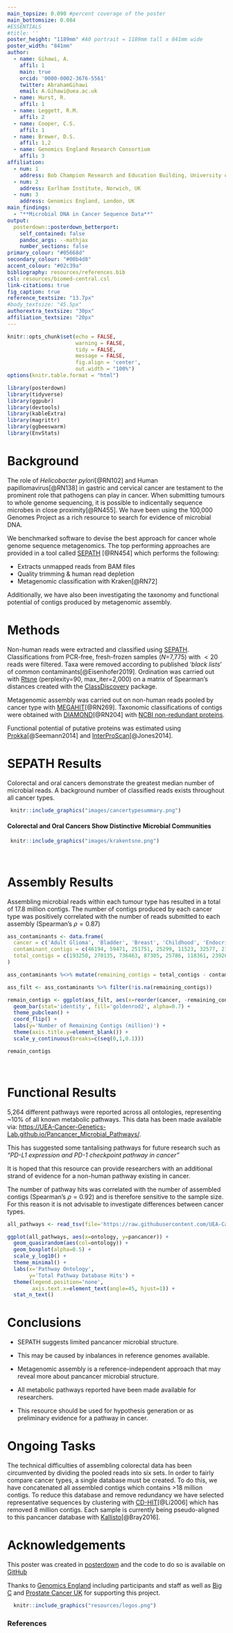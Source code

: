 ```yaml
---
main_topsize: 0.090 #percent coverage of the poster
main_bottomsize: 0.084
#ESSENTIALS
#title: ''
poster_height: "1189mm" #A0 portrait = 1189mm tall x 841mm wide
poster_width: "841mm"
author:
  - name: Gihawi, A.
    affil: 1
    main: true
    orcid: '0000-0002-3676-5561'
    twitter: AbrahamGihawi 
    email: A.Gihawi@uea.ac.uk
  - name: Hurst, R.
    affil: 1
  - name: Leggett, R.M.
    affil: 2
  - name: Cooper, C.S.
    affil: 1
  - name: Brewer, D.S.
    affil: 1,2
  - name: Genomics England Research Consortium
    affil: 3
affiliation:
  - num: 1
    address: Bob Champion Research and Education Building, University of East Anglia, Norwich, UK
  - num: 2
    address: Earlham Institute, Norwich, UK
  - num: 3
    address: Genomics England, London, UK
main_findings:
  - "**Microbial DNA in Cancer Sequence Data**"
output: 
  posterdown::posterdown_betterport:
    self_contained: false
    pandoc_args: --mathjax
    number_sections: false
primary_colour: "#05668d"
secondary_colour: "#00b4d8"
accent_colour: "#02c39a"
bibliography: resources/references.bib
csl: resources/biomed-central.csl
link-citations: true
fig_caption: true
reference_textsize: "13.7px"
#body_textsize: "45.5px"
authorextra_textsize: "30px"
affiliation_textsize: "20px"
---
```





```r
knitr::opts_chunk$set(echo = FALSE,
                      warning = FALSE,
                      tidy = FALSE,
                      message = FALSE,
                      fig.align = 'center',
                      out.width = "100%")
options(knitr.table.format = "html") 

library(posterdown)
library(tidyverse)
library(ggpubr)
library(devtools)
library(kableExtra)
library(magrittr)
library(ggbeeswarm)
library(EnvStats)
```

# Background

The role of _Helicobacter pylori_[@RN102] and Human papillomavirus[@RN138] in gastric and cervical cancer are testament to the prominent role that pathogens can play in cancer. When submitting tumours to whole genome sequencing, it is possible to indicentally sequence microbes in close proximity[@RN455]. We have been using the 100,000 Genomes Project as a rich resource to search for evidence of microbial DNA.

We benchmarked software to devise the best approach for cancer whole genome sequence metagenomics. The top performing approaches are provided in a tool called [SEPATH](https://github.com/UEA-Cancer-Genetics-Lab/sepath_tool_UEA) [@RN454] which performs the following:

* Extracts unmapped reads from BAM files
* Quality trimming & human read depletion
* Metagenomic classification with Kraken[@RN72]

Additionally, we have also been investigating the taxonomy and functional potential of contigs produced by metagenomic assembly.


# Methods

Non-human reads were extracted and classified using [SEPATH](https://github.com/UEA-Cancer-Genetics-Lab/sepath_tool_UEA). Classifications from PCR-free, fresh-frozen samples (*N*=7,775) with $<20$ reads were filtered. Taxa were removed according to published '*black lists*' of common contaminants[@Eisenhofer2019]. Ordination was carried out with [Rtsne](https://cran.r-project.org/web/packages/Rtsne/Rtsne.pdf) (perplexity=90, max_iter=2,000) on a matrix of Spearman's distances created with the [ClassDiscovery](https://rdrr.io/rforge/ClassDiscovery/) package.

Metagenomic assembly was carried out on non-human reads pooled by cancer type with [MEGAHIT](https://github.com/voutcn/megahit)[@RN269]. Taxonomic classifications of contigs were obtained with [DIAMOND](https://github.com/bbuchfink/diamond)[@RN204] with [NCBI non-redundant proteins](https://www.ncbi.nlm.nih.gov/refseq/about/nonredundantproteins/).


Functional potential of putative proteins was estimated using [Prokka](https://github.com/tseemann/prokka)[@Seemann2014] and [InterProScan](https://github.com/ebi-pf-team/interproscan)[@Jones2014].


# SEPATH Results

Colorectal and oral cancers demonstrate the greatest median number of microbial reads. A background number of classified reads exists throughout all cancer types.

```r
 knitr::include_graphics("images/cancertypesummary.png")
```


#### Colorectal and Oral Cancers Show Distinctive Microbial Communities

```r
 knitr::include_graphics("images/krakentsne.png")
```

<br>

# Assembly Results

Assembling microbial reads within each tumour type has resulted in a total of 17.8 million contigs. The number of contigs produced by each cancer type was positively correlated with the number of reads submitted to each assembly (Spearman's $\rho = 0.87$)

```r

ass_contaminants <- data.frame(
  cancer = c('Adult Glioma', 'Bladder', 'Breast', 'Childhood', 'Endocrine', 'Endometrial', 'Hepatopancreatobiliary', 'Lung', 'Melanoma',  'Nasopharyngeal',  'Oral',  'Other', 'Ovarian', 'Prostate', 'Renal', 'Sarcoma', 'Sinonasal', 'Testicular', 'Unknown', 'Upper_GI'),
  contaminant_contigs = c(46194, 59471, 251751, 25299, 11523, 32577, 21910, 183866, 38262, 574, 91704, 226, 64766, 139852, 113138, 102468, 10178, 338, 9865, 30565),
  total_contigs = c(193250, 270135, 736463, 87305, 25786, 118361, 239266, 395738, 152147, 8053, 837594, NA, 202519, 441758, 572682, 413857, 52239, 8036, NA, 130926 )
)

ass_contaminants %<>% mutate(remaining_contigs = total_contigs - contaminant_contigs)

ass_filt <- ass_contaminants %>% filter(!is.na(remaining_contigs))

remain_contigs <- ggplot(ass_filt, aes(x=reorder(cancer, -remaining_contigs), y=remaining_contigs/1000000)) +
  geom_bar(stat='identity', fill='goldenrod2', alpha=0.7) +
  theme_pubclean() + 
  coord_flip() +
  labs(y='Number of Remaining Contigs (million)') +
  theme(axis.title.y=element_blank()) +
  scale_y_continuous(breaks=c(seq(0,1,0.1)))

remain_contigs
```

<br>

# Functional Results

5,264 different pathways were reported across all ontologies, representing ~10% of all known metabolic pathways. This data has been made available via:  [https://UEA-Cancer-Genetics-Lab.github.io/Pancancer_Microbial_Pathways/](https://UEA-Cancer-Genetics-Lab.github.io/Pancancer_Microbial_Pathways/).

This has suggested some tantalising pathways for future research such as *"PD-L1 expression and PD-1 checkpoint pathway in cancer"*

It is hoped that this resource can provide researchers with an additional strand of evidence for a non-human pathway existing in cancer.

The number of pathway hits was correlated with the number of assembled contigs (Spearman's  $\rho = 0.92$) and is therefore sensitive to the sample size. For this reason it is not advisable to investigate differences between cancer types.

```r

all_pathways <- read_tsv(file='https://raw.githubusercontent.com/UEA-Cancer-Genetics-Lab/Pancancer_Microbial_Pathways/master/data/pancancer_pathways.tsv')

ggplot(all_pathways, aes(x=ontology, y=pancancer)) +
  geom_quasirandom(aes(col=ontology)) +
  geom_boxplot(alpha=0.5) +
  scale_y_log10() +
  theme_minimal() +
  labs(x='Pathway Ontology',
       y='Total Pathway Database Hits') +
  theme(legend.position='none',
        axis.text.x=element_text(angle=45, hjust=1)) +
  stat_n_text()


```

# Conclusions

- SEPATH suggests limited pancancer microbial structure.

- This may be caused by inbalances in reference genomes available.

- Metagenomic assembly is a reference-independent approach that may reveal more about pancancer microbial structure.

- All metabolic pathways reported have been made available for researchers.

- This resource should be used for hypothesis generation or as preliminary evidence for a pathway in cancer.


# Ongoing Tasks

The technical difficulties of assembling colorectal data has been circumvented by dividing the pooled reads into six sets. In order to fairly compare cancer types, a single database must be created. To do this, we have concatenated all assembled contigs which contains >18 million contigs. To reduce this database and remove redundancy we have selected representative sequences by clustering with [CD-HIT](https://github.com/weizhongli/cdhit/wiki)[@Li2006] which has removed 8 million contigs. Each sample is currently being pseudo-aligned to this pancancer database with [Kallisto](http://pachterlab.github.io/kallisto/)[@Bray2016].


# Acknowledgements

This poster was created in [posterdown](https://github.com/brentthorne/posterdown) and the code to do so is available on [GitHub](https://github.com/UEA-Cancer-Genetics-Lab/EACR_Bioinformatics_2021)

Thanks to [Genomics England](http://www.genomicsengland.co.uk) including participants and staff as well as [Big C](http://www.big-c.co.uk/) and [Prostate Cancer UK](https://prostatecanceruk.org/) for supporting this project.

```r
  knitr::include_graphics("resources/logos.png")
```

### References
